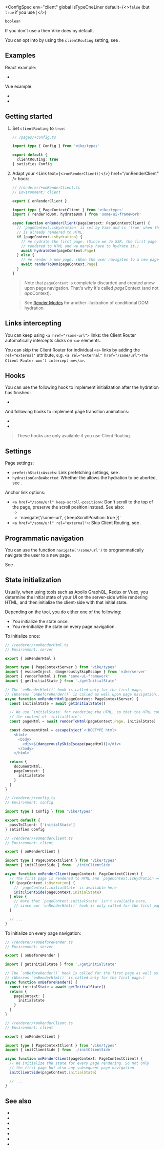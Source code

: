 
<ConfigSpec
  env="client"
  global
  isTypeOneLiner
  default={<><code>false</code> (but <code>true</code> if you use <UiFrameworkExtension succinct />)</>}
>
```ts
boolean
```
</ConfigSpec>

If you don't use a <UiFrameworkExtension /> then Vike does <Link text="Server Routing" href="/server-routing" /> by default.

You can opt into <Link text="Client Routing" href="/client-routing" /> by using the `clientRouting` setting, see <Link href="#getting-started" />.

<UseVikeExtensionUiFramework featureName="Client Routing" />


## Examples

React example:
 - <RepoLink path='/packages/create-vike-core/boilerplate-react-ts/renderer/+onRenderClient.tsx' />

Vue example:
 - <RepoLink path='/packages/create-vike-core/boilerplate-vue-ts/renderer/+onRenderClient.ts' />
 - <RepoLink path='/packages/create-vike-core/boilerplate-vue-ts/renderer/app.ts' />


## Getting started

1. Set `clientRouting` to `true`:
   ```ts
   // /pages/+config.ts
   
   import type { Config } from 'vike/types'

   export default {
     clientRouting: true
   } satisfies Config
   ```

2. Adapt your <Link text={<><code>onRenderClient()</code></>} href="/onRenderClient" /> hook:

   ```ts
   // /renderer/+onRenderClient.ts
   // Environment: client

   export { onRenderClient }
   
   import type { PageContextClient } from 'vike/types'
   import { renderToDom, hydrateDom } from 'some-ui-framework'

   async function onRenderClient(pageContext: PageContextClient) {
     // `pageContext.isHydration` is set by Vike and is `true` when the page
     // is already rendered to HTML.
     if (pageContext.isHydration) {
       // We hydrate the first page. (Since we do SSR, the first page is already
       // rendered to HTML and we merely have to hydrate it.)
       await hydrateDom(pageContext.Page)
     } else {
       // We render a new page. (When the user navigates to a new page.)
       await renderToDom(pageContext.Page)
     }
   }
   ```

   > Note that `pageContext` is completely discarded and created anew upon page navigation.
   > That's why it's called *page*Context (and not *app*Context).

   > See [Render Modes](/render-modes) for another illustration of conditional DOM hydration.


## Links intercepting

You can keep using `<a href="/some-url">` links: the Client Router automatically intercepts clicks on `<a>` elements.

You can skip the Client Router for individual `<a>` links by adding the `rel="external"` attribute, e.g. `<a rel="external" href="/some/url">The Client Router won't intercept me</a>`.


## Hooks

You can use the following hook to implement initialization after the <Link href="/hydration">hydration</Link> has finished:
 - <Link href="/onHydrationEnd" noBreadcrumb />

And following hooks to implement page transition animations:
 - <Link href="/onPageTransitionStart" noBreadcrumb />
 - <Link href="/onPageTransitionEnd" noBreadcrumb />

> These hooks are only available if you use Client Routing.


## Settings

Page settings:
- `prefetchStaticAssets`: Link prefetching settings, see <Link href="/prefetchStaticAssets" />.
- `hydrationCanBeAborted`: Whether the <Link text="UI framework" href="/ui-frameworks" /> allows the <Link href="/hydration">hydration</Link> to be aborted, see <Link href="/hydrationCanBeAborted" />.

Anchor link options:
- `<a href="/some/url" keep-scroll-position>`: Don't scroll to the top of the page, preserve the scroll position instead. See also:
  - <Link href="/keepScrollPosition" />
  - <Link href="/navigate#options">`navigate('/some-url', { keepScrollPosition: true })`</Link>
- `<a href="/some/url" rel="external">`: Skip Client Routing, see <Link href="#links-intercepting" />.


## Programmatic navigation

You can use the function `navigate('/some/url')` to programmatically navigate the user to a new page.

See <Link href="/navigate"/>.


## State initialization

Usually, when using tools such as Apollo GraphQL, Redux or Vuex, you determine the initial state of your UI on the server-side while rendering HTML, and then initialize the client-side with that initial state.

Depending on the tool, you do either one of the following:
 - You initialize the state once.
 - You re-initialize the state on every page navigation.

To initialize once:

```ts
// /renderer/+onRenderHtml.ts
// Environment: server

export { onRenderHtml }

import type { PageContextServer } from 'vike/types'
import { escapeInject, dangerouslySkipEscape } from 'vike/server'
import { renderToHtml } from 'some-ui-framework'
import { getInitialState } from './getInitialState'

// The `onRenderHtml()` hook is called only for the first page.
// (Whereas `onBeforeRender()` is called as well upon page navigation.)
async function onRenderHtml(pageContext: PageContextServer) {
  const initialState = await getInitialState()

  // We use `initialState` for rendering the HTML, so that the HTML contains
  // the content of `initialState`.
  const pageHtml = await renderToHtml(pageContext.Page, initialState)

  const documentHtml = escapeInject`<!DOCTYPE html>
    <html>
      <body>
        <div>${dangerouslySkipEscape(pageHtml)}</div>
      </body>
    </html>`

  return {
    documentHtml,
    pageContext: {
      initialState
    }
  }
}
```

```ts
// /renderer/+config.ts
// Environment: config

import type { Config } from 'vike/types'

export default {
  passToClient: ['initialState']
} satisfies Config
```

```ts
// /renderer/+onRenderClient.ts
// Environment: client

export { onRenderClient }

import type { PageContextClient } from 'vike/types'
import { initClientSide } from './initClientSide'

async function onRenderClient(pageContext: PageContextClient) {
  // The first page is rendered to HTML and `pageContext.isHydration === true`
  if (pageContext.isHydration) {
    // `pageContext.initialState` is available here
    initClientSide(pageContext.initialState)
  } else {
    // Note that `pageContext.initialState` isn't available here,
    // since our `onRenderHtml()` hook is only called for the first page.
  }

  // ...
}
```

To initialize on every page navigation:

```ts
// /renderer/+onBeforeRender.ts
// Environment: server

export { onBeforeRender }

import { getInitialState } from './getInitialState'

// The `onBeforeRender()` hook is called for the first page as well as upon page navigation.
// (Whereas `onRenderHtml()` is called only for the first page.)
async function onBeforeRender() {
  const initialState = await getInitialState()
  return {
    pageContext: {
      initialState
    }
  }
}
```

```ts
// /renderer/+onRenderClient.ts
// Environment: client

export { onRenderClient }

import type { PageContextClient } from 'vike/types'
import { initClientSide } from './initClientSide'

async function onRenderClient(pageContext: PageContextClient) {
  // We initialize the state for every page rendering. So not only
  // the first page but also any subsequent page navigation.
  initClientSide(pageContext.initialState)

  // ...
}
```


## See also

 - <Link href="/client-routing" />
 - <Link href="/navigate" />
 - <Link href="/onHydrationEnd" />
 - <Link href="/onPageTransitionStart" />
 - <Link href="/onPageTransitionEnd" />
 - <Link href="/prefetchStaticAssets" />
 - <Link href="/settings" />
